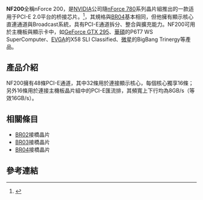 '''NF200'''全稱nForce 200，是[[NVIDIA|NVIDIA]]公司隨[[nForce_700|nForce 780]]系列晶片組推出的一款适用于PCI-E 2.0平台的桥接芯片。<ref>{{Cite web |url=http://www.nvidia.com/object/io_1197897414453.html |title=Santa's Elves Agree: New NVIDIA nForce 780i SLI MCP is The Must-Have Gaming Platform for Intel Yorkfield CPUs |accessdate=2010-08-12 |archive-date=2009-02-19 |archive-url=https://web.archive.org/web/20090219224742/http://www.nvidia.com/object/io_1197897414453.html |dead-url=no }}</ref>，其規格與[[NVIDIA_BR04|BR04]]基本相同，但他擁有顯示核心直連通道與Broadcast系統，具有PCI-E通道拆分、整合與擴充能力。NF200可用於主機板與顯示卡中，如[[GeForce_200|GeForce GTX 295]]、[[華碩|華碩]]的P6T7 WS SuperComputer、[[EVGA|EVGA]]的X58 SLI Classified、[[微星|微星]]的BigBang Trinergy等產品。

== 產品介紹 ==
NF200擁有48條PCI-E通道，其中32條用於連接顯示核心，每個核心獨享16條；另外16條用於連接主機板晶片組中的PCI-E匯流排，其頻寬上下行均為8GB/s（等效16GB/s）。

== 相關條目 ==
*[[NVIDIA_BR02|BR02]]接橋晶片
*[[NVIDIA_BR03|BR03]]接橋晶片
*[[NVIDIA_BR04|BR04]]接橋晶片

== 參考連結 ==
{{reflist}}

{{compu-stub}}
{{NVIDIA}}
